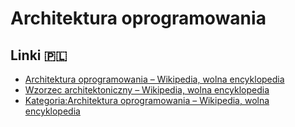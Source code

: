 # Architektura oprogramowania

## Linki 🇵🇱

- [Architektura oprogramowania – Wikipedia, wolna encyklopedia](https://pl.wikipedia.org/wiki/Architektura_oprogramowania)
- [Wzorzec architektoniczny – Wikipedia, wolna encyklopedia](https://pl.wikipedia.org/wiki/Wzorzec_architektoniczny)
- [Kategoria:Architektura oprogramowania – Wikipedia, wolna encyklopedia](https://pl.wikipedia.org/wiki/Kategoria:Architektura_oprogramowania)
